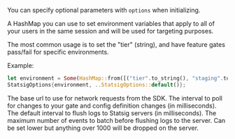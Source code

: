 You can specify optional parameters with `options` when initializing.

<ResponseField name="environment" type="Option<HashMap<String, String>>">
  A HashMap you can use to set environment variables that apply to all of your users in the same session and will be used for targeting purposes.
  
  The most common usage is to set the "tier" (string), and have feature gates pass/fail for specific environments.
  
  Example:
  ```rust
  let environment = Some(HashMap::from([("tier".to_string(), "staging".to_string())]));
  StatsigOptions{environment, ..StatsigOptions::default()};
  ```
</ResponseField>

<ResponseField name="api_override" type="String" default="https://statsigapi.net/v1">
  The base url to use for network requests from the SDK.
</ResponseField>

<ResponseField name="rulesets_sync_interval_ms" type="u32" default="10000">
  The interval to poll for changes to your gate and config definition changes (in milliseconds).
</ResponseField>

<ResponseField name="logger_flush_interval_ms" type="u32" default="60000">
  The default interval to flush logs to Statsig servers (in milliseconds).
</ResponseField>

<ResponseField name="logger_max_queue_size" type="u32" default="500">
  The maximum number of events to batch before flushing logs to the server. Can be set lower but anything over 1000 will be dropped on the server.
</ResponseField>
